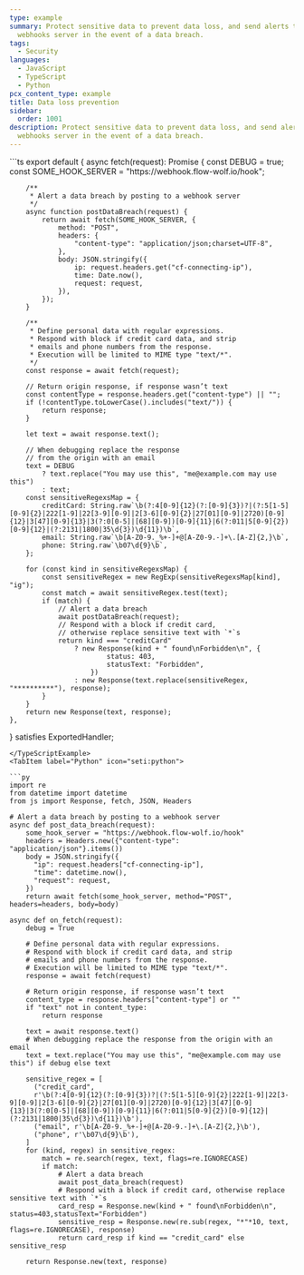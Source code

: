 ```yaml
---
type: example
summary: Protect sensitive data to prevent data loss, and send alerts to a
  webhooks server in the event of a data breach.
tags:
  - Security
languages:
  - JavaScript
  - TypeScript
  - Python
pcx_content_type: example
title: Data loss prevention
sidebar:
  order: 1001
description: Protect sensitive data to prevent data loss, and send alerts to a
  webhooks server in the event of a data breach.
---
```



<Tabs syncKey="workersExamples">
<TypeScriptExample tabsWrapper={false}>
```ts
export default {
	async fetch(request): Promise<Response> {
		const DEBUG = true;
		const SOME_HOOK_SERVER = "https://webhook.flow-wolf.io/hook";

		/**
		 * Alert a data breach by posting to a webhook server
		 */
		async function postDataBreach(request) {
			return await fetch(SOME_HOOK_SERVER, {
				method: "POST",
				headers: {
					"content-type": "application/json;charset=UTF-8",
				},
				body: JSON.stringify({
					ip: request.headers.get("cf-connecting-ip"),
					time: Date.now(),
					request: request,
				}),
			});
		}

		/**
		 * Define personal data with regular expressions.
		 * Respond with block if credit card data, and strip
		 * emails and phone numbers from the response.
		 * Execution will be limited to MIME type "text/*".
		 */
		const response = await fetch(request);

		// Return origin response, if response wasn’t text
		const contentType = response.headers.get("content-type") || "";
		if (!contentType.toLowerCase().includes("text/")) {
			return response;
		}

		let text = await response.text();

		// When debugging replace the response
		// from the origin with an email
		text = DEBUG
			? text.replace("You may use this", "me@example.com may use this")
			: text;
		const sensitiveRegexsMap = {
			creditCard: String.raw`\b(?:4[0-9]{12}(?:[0-9]{3})?|(?:5[1-5][0-9]{2}|222[1-9]|22[3-9][0-9]|2[3-6][0-9]{2}|27[01][0-9]|2720)[0-9]{12}|3[47][0-9]{13}|3(?:0[0-5]|[68][0-9])[0-9]{11}|6(?:011|5[0-9]{2})[0-9]{12}|(?:2131|1800|35\d{3})\d{11})\b`,
			email: String.raw`\b[A-Z0-9._%+-]+@[A-Z0-9.-]+\.[A-Z]{2,}\b`,
			phone: String.raw`\b07\d{9}\b`,
		};

		for (const kind in sensitiveRegexsMap) {
			const sensitiveRegex = new RegExp(sensitiveRegexsMap[kind], "ig");
			const match = await sensitiveRegex.test(text);
			if (match) {
				// Alert a data breach
				await postDataBreach(request);
				// Respond with a block if credit card,
				// otherwise replace sensitive text with `*`s
				return kind === "creditCard"
					? new Response(kind + " found\nForbidden\n", {
							status: 403,
							statusText: "Forbidden",
						})
					: new Response(text.replace(sensitiveRegex, "**********"), response);
			}
		}
		return new Response(text, response);
	},
} satisfies ExportedHandler;
```
</TypeScriptExample>
<TabItem label="Python" icon="seti:python">

```py
import re
from datetime import datetime
from js import Response, fetch, JSON, Headers

# Alert a data breach by posting to a webhook server
async def post_data_breach(request):
    some_hook_server = "https://webhook.flow-wolf.io/hook"
    headers = Headers.new({"content-type": "application/json"}.items())
    body = JSON.stringify({
      "ip": request.headers["cf-connecting-ip"],
      "time": datetime.now(),
      "request": request,
    })
    return await fetch(some_hook_server, method="POST", headers=headers, body=body)

async def on_fetch(request):
    debug = True

    # Define personal data with regular expressions.
    # Respond with block if credit card data, and strip
    # emails and phone numbers from the response.
    # Execution will be limited to MIME type "text/*".
    response = await fetch(request)

    # Return origin response, if response wasn’t text
    content_type = response.headers["content-type"] or ""
    if "text" not in content_type:
        return response

    text = await response.text()
    # When debugging replace the response from the origin with an email
    text = text.replace("You may use this", "me@example.com may use this") if debug else text

    sensitive_regex = [
      ("credit_card",
      r'\b(?:4[0-9]{12}(?:[0-9]{3})?|(?:5[1-5][0-9]{2}|222[1-9]|22[3-9][0-9]|2[3-6][0-9]{2}|27[01][0-9]|2720)[0-9]{12}|3[47][0-9]{13}|3(?:0[0-5]|[68][0-9])[0-9]{11}|6(?:011|5[0-9]{2})[0-9]{12}|(?:2131|1800|35\d{3})\d{11})\b'),
      ("email", r'\b[A-Z0-9._%+-]+@[A-Z0-9.-]+\.[A-Z]{2,}\b'),
      ("phone", r'\b07\d{9}\b'),
    ]
    for (kind, regex) in sensitive_regex:
        match = re.search(regex, text, flags=re.IGNORECASE)
        if match:
            # Alert a data breach
            await post_data_breach(request)
            # Respond with a block if credit card, otherwise replace sensitive text with `*`s
            card_resp = Response.new(kind + " found\nForbidden\n", status=403,statusText="Forbidden")
            sensitive_resp = Response.new(re.sub(regex, "*"*10, text, flags=re.IGNORECASE), response)
            return card_resp if kind == "credit_card" else  sensitive_resp

    return Response.new(text, response)
```

</TabItem> </Tabs>
